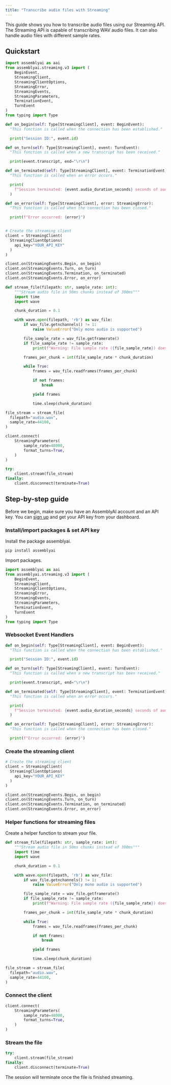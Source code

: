 ```yaml
---
title: "Transcribe audio files with Streaming"
---
```


This guide shows you how to transcribe audio files using our Streaming API. The Streaming API is capable of transcribing WAV audio files. It can also handle audio files with different sample rates.

## Quickstart

```python
import assemblyai as aai
from assemblyai.streaming.v3 import (
    BeginEvent,
    StreamingClient,
    StreamingClientOptions,
    StreamingError,
    StreamingEvents,
    StreamingParameters,
    TerminationEvent,
    TurnEvent
)
from typing import Type

def on_begin(self: Type[StreamingClient], event: BeginEvent):
  "This function is called when the connection has been established."

  print("Session ID:", event.id)

def on_turn(self: Type[StreamingClient], event: TurnEvent):
  "This function is called when a new transcript has been received."

  print(event.transcript, end="\r\n")

def on_terminated(self: Type[StreamingClient], event: TerminationEvent):
  "This function is called when an error occurs."

  print(
    f"Session terminated: {event.audio_duration_seconds} seconds of audio processed"
  )

def on_error(self: Type[StreamingClient], error: StreamingError):
  "This function is called when the connection has been closed."

  print(f"Error occurred: {error}")


# Create the streaming client
client = StreamingClient(
  StreamingClientOptions(
    api_key="YOUR_API_KEY"
  )
)

client.on(StreamingEvents.Begin, on_begin)
client.on(StreamingEvents.Turn, on_turn)
client.on(StreamingEvents.Termination, on_terminated)
client.on(StreamingEvents.Error, on_error)

def stream_file(filepath: str, sample_rate: int):
    """Stream audio file in 50ms chunks instead of 300ms"""
    import time
    import wave

    chunk_duration = 0.1

    with wave.open(filepath, 'rb') as wav_file:
        if wav_file.getnchannels() != 1:
            raise ValueError("Only mono audio is supported")

        file_sample_rate = wav_file.getframerate()
        if file_sample_rate != sample_rate:
            print(f"Warning: File sample rate ({file_sample_rate}) doesn't match expected rate ({sample_rate})")

        frames_per_chunk = int(file_sample_rate * chunk_duration)

        while True:
            frames = wav_file.readframes(frames_per_chunk)

            if not frames:
                break

            yield frames

            time.sleep(chunk_duration)

file_stream = stream_file(
  filepath="audio.wav",
  sample_rate=44100,
)

client.connect(
    StreamingParameters(
        sample_rate=48000,
        format_turns=True,
    )
)

try:
    client.stream(file_stream)
finally:
    client.disconnect(terminate=True)
```

## Step-by-step guide

Before we begin, make sure you have an AssemblyAI account and an API key. You can [sign up](https://assemblyai.com/dashboard/signup) and get your API key from your dashboard.

### Install/import packages & set API key

Install the package assemblyai.

```bash
pip install assemblyai
```

Import packages.

```python
import assemblyai as aai
from assemblyai.streaming.v3 import (
    BeginEvent,
    StreamingClient,
    StreamingClientOptions,
    StreamingError,
    StreamingEvents,
    StreamingParameters,
    TerminationEvent,
    TurnEvent
)
from typing import Type
```

### Websocket Event Handlers

```python
def on_begin(self: Type[StreamingClient], event: BeginEvent):
  "This function is called when the connection has been established."

  print("Session ID:", event.id)

def on_turn(self: Type[StreamingClient], event: TurnEvent):
  "This function is called when a new transcript has been received."

  print(event.transcript, end="\r\n")

def on_terminated(self: Type[StreamingClient], event: TerminationEvent):
  "This function is called when an error occurs."

  print(
    f"Session terminated: {event.audio_duration_seconds} seconds of audio processed"
  )

def on_error(self: Type[StreamingClient], error: StreamingError):
  "This function is called when the connection has been closed."

  print(f"Error occurred: {error}")
```

### Create the streaming client

```python
# Create the streaming client
client = StreamingClient(
  StreamingClientOptions(
    api_key="YOUR_API_KEY"
  )
)

client.on(StreamingEvents.Begin, on_begin)
client.on(StreamingEvents.Turn, on_turn)
client.on(StreamingEvents.Termination, on_terminated)
client.on(StreamingEvents.Error, on_error)
```

### Helper functions for streaming files

Create a helper function to stream your file.

```python
def stream_file(filepath: str, sample_rate: int):
    """Stream audio file in 50ms chunks instead of 300ms"""
    import time
    import wave

    chunk_duration = 0.1

    with wave.open(filepath, 'rb') as wav_file:
        if wav_file.getnchannels() != 1:
            raise ValueError("Only mono audio is supported")

        file_sample_rate = wav_file.getframerate()
        if file_sample_rate != sample_rate:
            print(f"Warning: File sample rate ({file_sample_rate}) doesn't match expected rate ({sample_rate})")

        frames_per_chunk = int(file_sample_rate * chunk_duration)

        while True:
            frames = wav_file.readframes(frames_per_chunk)

            if not frames:
                break

            yield frames

            time.sleep(chunk_duration)

file_stream = stream_file(
  filepath="audio.wav",
  sample_rate=44100,
)
```

### Connect the client

```python
client.connect(
    StreamingParameters(
        sample_rate=48000,
        format_turns=True,
    )
)
```

### Stream the file

```python
try:
    client.stream(file_stream)
finally:
    client.disconnect(terminate=True)
```

The session will terminate once the file is finished streaming.
